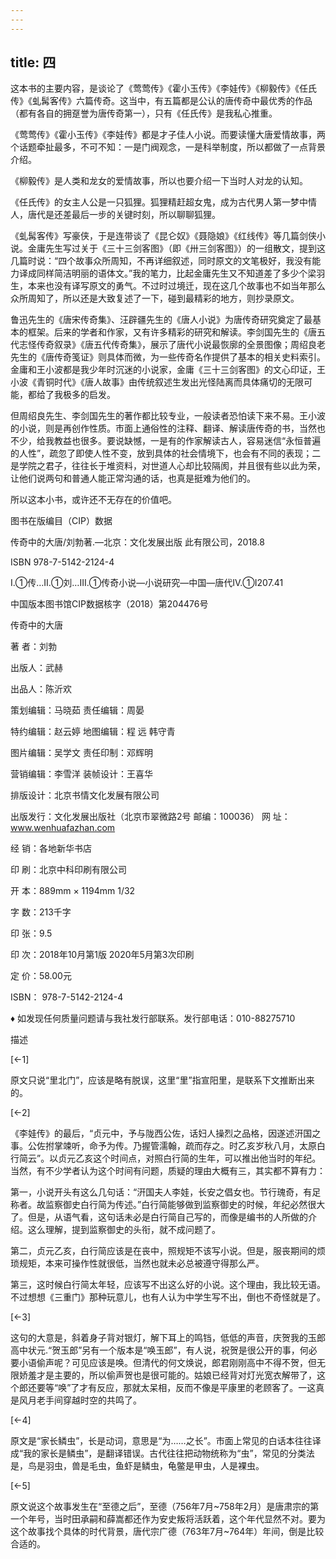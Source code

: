 ```yaml
---
---
---
```

title: 四
---




这本书的主要内容，是谈论了《莺莺传》《霍小玉传》《李娃传》《柳毅传》《任氏传》《虬髯客传》六篇传奇。这当中，有五篇都是公认的唐传奇中最优秀的作品（都有各自的拥趸誉为唐传奇第一），只有《任氏传》是我私心推重。

《莺莺传》《霍小玉传》《李娃传》都是才子佳人小说。而要读懂大唐爱情故事，两个话题牵扯最多，不可不知：一是门阀观念，一是科举制度，所以都做了一点背景介绍。

《柳毅传》是人类和龙女的爱情故事，所以也要介绍一下当时人对龙的认知。

《任氏传》的女主人公是一只狐狸。狐狸精赶超女鬼，成为古代男人第一梦中情人，唐代是还差最后一步的关键时刻，所以聊聊狐狸。

《虬髯客传》写豪侠，于是连带谈了《昆仑奴》《聂隐娘》《红线传》等几篇剑侠小说。金庸先生写过关于《三十三剑客图》（即《卅三剑客图》）的一组散文，提到这几篇时说：“四个故事众所周知，不再详细叙述，同时原文的文笔极好，我没有能力译成同样简洁明丽的语体文。”我的笔力，比起金庸先生又不知道差了多少个梁羽生，本来也没有译写原文的勇气。不过时过境迁，现在这几个故事也不如当年那么众所周知了，所以还是大致复述了一下，碰到最精彩的地方，则抄录原文。

鲁迅先生的《唐宋传奇集》、汪辟疆先生的《唐人小说》为唐传奇研究奠定了最基本的框架。后来的学者和作家，又有许多精彩的研究和解读。李剑国先生的《唐五代志怪传奇叙录》《唐五代传奇集》，展示了唐代小说最恢廓的全景图像；周绍良老先生的《唐传奇笺证》则具体而微，为一些传奇名作提供了基本的相关史料索引。金庸和王小波都是我少年时沉迷的小说家，金庸《三十三剑客图》的文心印证，王小波《青铜时代》《唐人故事》由传统叙述生发出光怪陆离而具体痛切的无限可能，都给了我极多的启发。

但周绍良先生、李剑国先生的著作都比较专业，一般读者恐怕读下来不易。王小波的小说，则是再创作性质。市面上通俗性的注释、翻译、解读唐传奇的书，当然也不少，给我教益也很多。要说缺憾，一是有的作家解读古人，容易迷信“永恒普遍的人性”，疏忽了即使人性不变，放到具体的社会情境下，也会有不同的表现；二是学院之君子，往往长于堆资料，对世道人心却比较隔阂，并且很有些以此为荣，让他们说两句和普通人能正常沟通的话，也真是挺难为他们的。

所以这本小书，或许还不无存在的价值吧。



图书在版编目（CIP）数据

传奇中的大唐/刘勃著.—北京：文化发展出版 此有限公司，2018.8

ISBN 978-7-5142-2124-4

I.①传…II.①刘…III.①传奇小说—小说研究—中国—唐代IV.①I207.41

中国版本图书馆CIP数据核字（2018）第204476号



传奇中的大唐

著 者：刘勃

出版人：武赫

出品人：陈沂欢

策划编辑：马晓茹 责任编辑：周晏

特约编辑：赵云婷 地图编辑：程 远 韩守青

图片编辑：吴学文 责任印制：邓辉明

营销编辑：李雪洋 装帧设计：王喜华

排版设计：北京书情文化发展有限公司

出版发行：文化发展出版社（北京市翠微路2号 邮编：100036） 网 址： www.wenhuafazhan.com

经 销：各地新华书店

印 刷：北京中科印刷有限公司

开 本：889mm × 1194mm 1/32

字 数：213千字

印 张：9.5

印 次：2018年10月第1版 2020年5月第3次印刷

定 价：58.00元

ISBN： 978-7-5142-2124-4

♦ 如发现任何质量问题请与我社发行部联系。发行部电话：010-88275710





描述


[←1]

原文只说“里北门”，应该是略有脱误，这里“里”指宣阳里，是联系下文推断出来的。





[←2]

《李娃传》的最后，“贞元中，予与陇西公佐，话妇人操烈之品格，因遂述汧国之事。公佐拊掌竦听，命予为传。乃握管濡翰，疏而存之。时乙亥岁秋八月，太原白行简云”。以贞元乙亥这个时间点，对照白行简的生年，可以推出他当时的年纪。当然，有不少学者认为这个时间有问题，质疑的理由大概有三，其实都不算有力：

第一，小说开头有这么几句话：“汧国夫人李娃，长安之倡女也。节行瑰奇，有足称者。故监察御史白行简为传述。”白行简能够做到监察御史的时候，年纪必然很大了。但是，从语气看，这句话未必是白行简自己写的，而像是编书的人所做的介绍。这么理解，提到监察御史的头衔，就不成问题了。

第二，贞元乙亥，白行简应该是在丧中，照规矩不该写小说。但是，服丧期间的烦琐规矩，本来可操作性就很低，当然也就未必总被遵守得那么严。

第三，这时候白行简太年轻，应该写不出这么好的小说。这个理由，我比较无语。不过想想《三重门》那种玩意儿，也有人认为中学生写不出，倒也不奇怪就是了。





[←3]

这句的大意是，斜着身子背对银灯，解下耳上的鸣铛，低低的声音，庆贺我的玉郎高中状元.“贺玉郎”另有一个版本是“唤玉郎”，有人说，祝贺是很公开的事，何必要小语偷声呢？可见应该是唤。但清代的何文焕说，郎君刚刚高中不得不贺，但无限娇羞才是主要的，所以偷声贺也是很可能的。姑娘已经背对灯光宽衣解带了，这个郎还要等“唤”了才有反应，那就太呆相，反而不像是平康里的老顾客了。一这真是风月老手间穿越时空的共鸣了。





[←4]

原文是“家长鳞虫”，长是动词，意思是“为……之长”。市面上常见的白话本往往译成“我的家长是鳞虫”，是翻译错误。古代往往把动物统称为“虫”，常见的分类法是，鸟是羽虫，兽是毛虫，鱼虾是鳞虫，龟鳖是甲虫，人是裸虫。





[←5]

原文说这个故事发生在“至德之后”，至德（756年7月~758年2月）是唐肃宗的第一个年号，当时田承嗣和薛嵩都还作为安史叛将活跃着，这个年代显然不对。要为这个故事找个具体的时代背景，唐代宗广德（763年7月~764年）年间，倒是比较合适的。